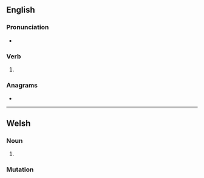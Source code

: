 ==English==

===Pronunciation===
* {{IPA|en|/beɪnd/}}

===Verb===
{{head|en|verb form}}

# {{en-past of|bane}}

===Anagrams===
* {{anagrams|en|a=abden|ABEND|Baden|Benda|abend}}

----

==Welsh==

===Noun===
{{head|cy|mutated noun}}

# {{soft mutation of|cy|paned}}

===Mutation===
{{cy-mut|paned}}